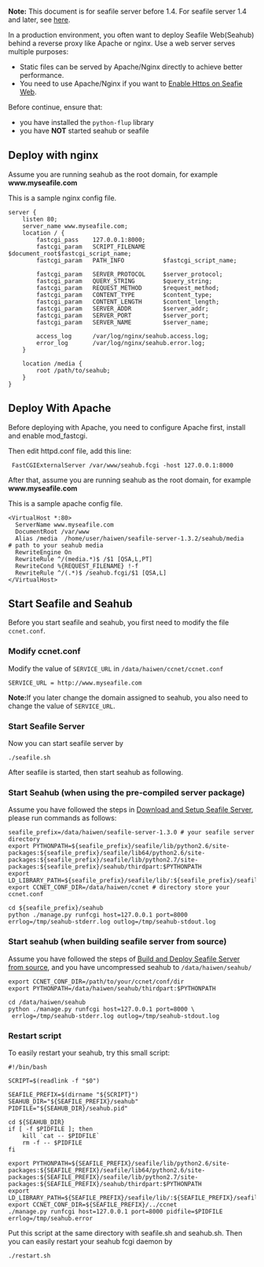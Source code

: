 '''Note:''' This document is for seafile server before 1.4. For seafile server 1.4 and later, see [[Deploy Seafile Web With Nginx/Apache|here]].

In a production environment, you often want to deploy Seafile Web(Seahub) behind a reverse proxy like Apache or nginx. Use a web server serves multiple purposes:

* Static files can be served by Apache/Nginx directly to achieve better performance.
* You need to use Apache/Nginx if you want to [[Enable Https on Seafie Web]].

Before continue, ensure that:

* you have installed the <code>python-flup</code> library
* you have '''NOT''' started seahub or seafile

== Deploy with nginx ==

Assume you are running seahub as the root domain, for example '''www.myseafile.com'''

This is a sample nginx config file.

<pre>
server {
    listen 80;
    server_name www.myseafile.com;
    location / {
        fastcgi_pass    127.0.0.1:8000;
        fastcgi_param   SCRIPT_FILENAME     $document_root$fastcgi_script_name;
        fastcgi_param   PATH_INFO           $fastcgi_script_name;

        fastcgi_param	SERVER_PROTOCOL		$server_protocol;
        fastcgi_param   QUERY_STRING        $query_string;
        fastcgi_param   REQUEST_METHOD      $request_method;
        fastcgi_param   CONTENT_TYPE        $content_type;
        fastcgi_param   CONTENT_LENGTH      $content_length;
        fastcgi_param	SERVER_ADDR         $server_addr;
        fastcgi_param	SERVER_PORT         $server_port;
        fastcgi_param	SERVER_NAME         $server_name;

        access_log      /var/log/nginx/seahub.access.log;
    	error_log       /var/log/nginx/seahub.error.log;
    }       

    location /media {
        root /path/to/seahub;
    }
}
</pre>

== Deploy With Apache ==

Before deploying with Apache, you need to configure Apache first, install and enable mod_fastcgi. 

Then edit httpd.conf file, add this line:

  FastCGIExternalServer /var/www/seahub.fcgi -host 127.0.0.1:8000

After that, assume you are running seahub as the root domain, for example '''www.myseafile.com'''

This is a sample apache config file.

<pre>
<VirtualHost *:80>
  ServerName www.myseafile.com
  DocumentRoot /var/www
  Alias /media  /home/user/haiwen/seafile-server-1.3.2/seahub/media         # path to your seahub media 
  RewriteEngine On
  RewriteRule ^/(media.*)$ /$1 [QSA,L,PT]
  RewriteCond %{REQUEST_FILENAME} !-f
  RewriteRule ^/(.*)$ /seahub.fcgi/$1 [QSA,L]
</VirtualHost>
</pre>

== Start Seafile and Seahub ==

Before you start seafile and seahub, you first need to modify the file <code>ccnet.conf</code>.

=== Modify ccnet.conf ===

Modify the value of <code>SERVICE_URL</code> in <code>/data/haiwen/ccnet/ccnet.conf</code>

<pre>
SERVICE_URL = http://www.myseafile.com
</pre>

'''Note: '''If you later change the domain assigned to seahub, you also need to change the value of  <code>SERVICE_URL</code>.

=== Start Seafile Server ===

Now you can start seafile server by 
<pre>./seafile.sh</pre> 

After seafile is started, then start seahub as following.

=== Start Seahub (when using the pre-compiled server package) ===

Assume you have followed the steps in [[Download and Setup Seafile Server]], please run commands as follows:

<pre>
seafile_prefix=/data/haiwen/seafile-server-1.3.0 # your seafile server directory
export PYTHONPATH=${seafile_prefix}/seafile/lib/python2.6/site-packages:${seafile_prefix}/seafile/lib64/python2.6/site-packages:${seafile_prefix}/seafile/lib/python2.7/site-packages:${seafile_prefix}/seahub/thirdpart:$PYTHONPATH
export LD_LIBRARY_PATH=${seafile_prefix}/seafile/lib/:${seafile_prefix}/seafile/lib64:${LD_LIBRARY_PATH}
export CCNET_CONF_DIR=/data/haiwen/ccnet # directory store your ccnet.conf

cd ${seafile_prefix}/seahub
python ./manage.py runfcgi host=127.0.0.1 port=8000 errlog=/tmp/seahub-stderr.log outlog=/tmp/seahub-stdout.log
</pre>

=== Start seahub (when building seafile server from source) ===

Assume you have followed the steps of [[Build and Deploy Seafile Server from source]], and you have uncompressed seahub to <code>/data/haiwen/seahub/</code>

<pre>
export CCNET_CONF_DIR=/path/to/your/ccnet/conf/dir
export PYTHONPATH=/data/haiwen/seahub/thirdpart:$PYTHONPATH

cd /data/haiwen/seahub
python ./manage.py runfcgi host=127.0.0.1 port=8000 \
 errlog=/tmp/seahub-stderr.log outlog=/tmp/seahub-stdout.log
</pre>

=== Restart script ===

To easily restart your seahub, try this small script:

<pre>
#!/bin/bash

SCRIPT=$(readlink -f "$0")

SEAFILE_PREFIX=$(dirname "${SCRIPT}")
SEAHUB_DIR="${SEAFILE_PREFIX}/seahub"
PIDFILE="${SEAHUB_DIR}/seahub.pid"

cd ${SEAHUB_DIR}
if [ -f $PIDFILE ]; then
    kill `cat -- $PIDFILE`
    rm -f -- $PIDFILE
fi

export PYTHONPATH=${SEAFILE_PREFIX}/seafile/lib/python2.6/site-packages:${SEAFILE_PREFIX}/seafile/lib64/python2.6/site-packages:${SEAFILE_PREFIX}/seafile/lib/python2.7/site-packages:${SEAFILE_PREFIX}/seahub/thirdpart:$PYTHONPATH
export LD_LIBRARY_PATH=${SEAFILE_PREFIX}/seafile/lib/:${SEAFILE_PREFIX}/seafile/lib64:${LD_LIBRARY_PATH}
export CCNET_CONF_DIR=${SEAFILE_PREFIX}/../ccnet
./manage.py runfcgi host=127.0.0.1 port=8000 pidfile=$PIDFILE errlog=/tmp/seahub.error

</pre>

Put this script at the same directory with seafile.sh and seahub.sh. Then you can easily restart your seahub
fcgi daemon by <pre>./restart.sh</pre>